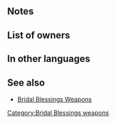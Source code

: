 {{Weapon Infobox
|tagid=SID_聖なるブーケ
|weaponType=Blue Tome
|might=8
|range=2
|effect=If unit initiates combat, grants Def/Res+2 to allies within 2 spaces for 1 turn after combat.
|cost=300 <!-- this is not a wiki error, it really does cost 300 in-game. -->
|exclusive=0
|statModifiers=0,8,0,0,0
|next=Blessed Bouquet+
|promotionRarity=5
|promotionTier=1
|required=Elthunder;Ellight
|SE=se_effect_bouquet.flac
|properties=
}}
==Notes==
{{IfUnitInitiates}}
{{Bonuses}}
==List of owners==
{{Skill Hero List}}
==In other languages==
{{OtherLanguages
|japanese=聖なるブーケ
|german=Sakralstrauß
|spanishEU=Ramo bendito
|spanishLA=Ramo bendito
|french=Bouquet béni
|italian=Bouquet nuziale
|chineseTW=聖潔花束
|portuguese=Buquê bendito
}}
==See also==
* [[Bridal Blessings Weapons]]
{{Weapons Navbox}}
[[Category:Bridal Blessings weapons]]